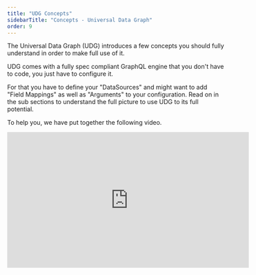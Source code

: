 ```yaml
---
title: "UDG Concepts"
sidebarTitle: "Concepts - Universal Data Graph"
order: 9
---
```


The Universal Data Graph (UDG) introduces a few concepts you should fully understand in order to make full use of it.

UDG comes with a fully spec compliant GraphQL engine that you don't have to code, you just have to configure it. 

For that you have to define your "DataSources" and might want to add "Field Mappings" as well as "Arguments" to your configuration.
Read on in the sub sections to understand the full picture to use UDG to its full potential.

To help you, we have put together the following video.

<iframe width="560" height="315" src="https://www.youtube.com/embed/Z2kTqpxcv-E" frameborder="0" allow="accelerometer; autoplay; clipboard-write; encrypted-media; gyroscope; picture-in-picture" allowfullscreen></iframe>
